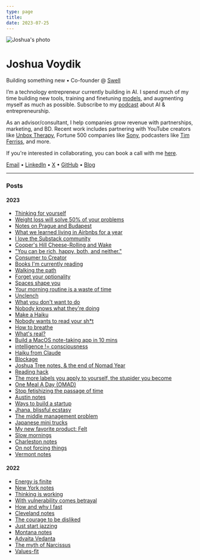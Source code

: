 ```yaml
---
type: page
title: 
date: 2023-07-25
---
```


<div>
  <img src="/images/joshua.jpg" alt="Joshua's photo" style={{ height: '120px', width: '120px', marginLeft: '0px', borderRadius: '50%' }}/>
</div>
<div>
  <h1>Joshua Voydik</h1>
</div>

Building something new • Co-founder @ [Swell](https://swell.is)

I’m a technology entrepreneur currently building in AI. I spend much of my time building new tools, training and finetuning [models](https://www.huggingface.co), and augmenting myself as much as possible. Subscribe to my [podcast](https://probablysomethingpod.com) about AI & entrepreneurship. 

As an advisor/consultant, I help companies grow revenue with partnerships, marketing, and BD. Recent work includes partnering with YouTube creators like [Unbox Therapy](https://www.youtube.com/@unboxtherapy), Fortune 500 companies like [Sony](https://www.sony.com/en/), podcasters like [Tim Ferriss](https://tim.blog/), and more. 

If you're interested in collaborating, you can book a call with me [here](https://cal.com/joshua). 

[Email](mailto:voydik@gmail.com) • [LinkedIn](https://www.linkedin.com/in/joshuavoydik/) • [X](https://twitter.com/joshuavoydik) • [GitHub](https://github.com/joshuavoydik) • [Blog](https://joshua.substack.com/)

---

### Posts

#### 2023
- [Thinking for yourself](https://joshua.substack.com/p/thinking-for-yourself)
- [Weight loss will solve 50% of your problems](https://joshua.substack.com/p/weight-loss-will-solve-50-of-your)
- [Notes on Prague and Budapest](https://joshua.substack.com/p/notes-on-prague-and-budapest)
- [What we learned living in Airbnbs for a year](https://joshua.substack.com/p/what-we-learned-living-in-airbnbs)
- [I love the Substack community](https://joshua.substack.com/p/i-love-the-substack-community)
- [Cooper's Hill Cheese-Rolling and Wake](https://joshua.substack.com/p/coopers-hill-cheese-rolling-and-wake)
- ["You can be rich, happy, both, and neither."](https://joshua.substack.com/p/you-can-be-rich-happy-both-and-neither)
- [Consumer to Creator](https://joshua.substack.com/p/consumer-to-creator)
- [Books I'm currently reading](https://joshua.substack.com/p/books-im-currently-reading)
- [Walking the path](https://joshua.substack.com/p/walking-the-path)
- [Forget your optionality](https://joshua.substack.com/p/forget-your-optionality)
- [Spaces shape you](https://joshua.substack.com/p/spaces-shape-you)
- [Your morning routine is a waste of time](https://joshua.substack.com/p/morning-routine)
- [Unclench](https://joshua.substack.com/p/unclench)
- [What you don't want to do](https://joshua.substack.com/p/what-you-dont-want-to-do)
- [Nobody knows what they're doing](https://joshua.substack.com/p/nobody-knows-what-theyre-doing)
- [Make a Haiku](https://joshua.substack.com/p/make-a-haiku-updated)
- [Nobody wants to read your sh*t](https://joshua.substack.com/p/nobody-wants-to-read-your-sht)
- [How to breathe](https://joshua.substack.com/p/how-to-breathe)
- [What's real?](https://joshua.substack.com/p/whats-real)
- [Build a MacOS note-taking app in 10 mins](https://joshua.substack.com/p/build-a-macos-note-taking-app-in)
- [intelligence != consciousness](https://joshua.substack.com/p/intelligence-consciousness)
- [Haiku from Claude](https://joshua.substack.com/p/haiku-from-claude) 
- [Blockage](https://joshua.substack.com/p/blockage) 
- [Joshua Tree notes, & the end of Nomad Year](https://joshua.substack.com/p/joshua-tree-notes-and-the-end-of) 
- [Reading hack](https://joshua.substack.com/p/reading-hack) 
- [The more labels you apply to yourself, the stupider you become](https://joshua.substack.com/p/the-more-labels-you-apply-to-yourself) 
- [One Meal A Day (OMAD)](https://joshua.substack.com/p/one-meal-a-day-omad) 
- [Stop fetishizing the passage of time](https://joshua.substack.com/p/stop-fetishizing-the-passage-of-time) 
- [Austin notes](https://joshua.substack.com/p/austin-notes) 
- [Ways to build a startup](https://joshua.substack.com/p/ways-to-start-a-startup) 
- [Jhana, blissful ecstasy](https://joshua.substack.com/p/jhana-blissful-ecstasy) 
- [The middle management problem](https://joshua.substack.com/p/david-sacks-on-the-middle-management) 
- [Japanese mini trucks](https://joshua.substack.com/p/japanese-mini-trucks) 
- [My new favorite product: Felt](https://joshua.substack.com/p/my-new-favorite-product-felt) 
- [Slow mornings](https://joshua.substack.com/p/slow-mornings) 
- [Charleston notes](https://joshua.substack.com/p/charleston-notes) 
- [On not forcing things](https://joshua.substack.com/p/on-not-forcing-things)
- [Vermont notes](https://joshua.substack.com/p/vermont-notes)
#### 2022
- [Energy is finite](https://joshua.substack.com/p/energy-is-finite)
- [New York notes](https://joshua.substack.com/p/new-york-notes)
- [Thinking is working](https://joshua.substack.com/p/essay-thinking-is-working)
- [With vulnerability comes betrayal](https://joshua.substack.com/p/with-vulnerability-comes-betrayal)
- [How and why I fast](https://joshua.substack.com/p/how-and-why-i-fast)
- [Cleveland notes](https://joshua.substack.com/p/cleveland-notes)
- [The courage to be disliked](https://joshua.substack.com/p/the-courage-to-be-disliked)
- [Just start jazzing](https://joshua.substack.com/p/just-start-jazzing)
- [Montana notes](https://joshua.substack.com/p/montana-notes)
- [Advaita Vedanta](https://joshua.substack.com/p/advaita-vedanta)
- [The myth of Narcissus](https://joshua.substack.com/p/the-myth-of-narcissus)
- [Values-fit](https://joshua.substack.com/p/values-fit-)